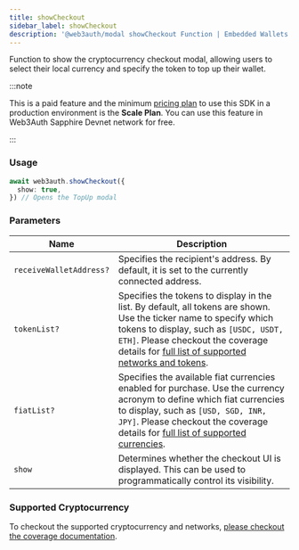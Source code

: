 ```yaml
---
title: showCheckout
sidebar_label: showCheckout
description: '@web3auth/modal showCheckout Function | Embedded Wallets'
---
```


Function to show the cryptocurrency checkout modal, allowing users to select their local currency and specify the token to top up their wallet.

:::note

This is a paid feature and the minimum [pricing plan](https://web3auth.io/pricing.html) to use this SDK in a production environment is the **Scale Plan**. You can use this feature in Web3Auth Sapphire Devnet network for free.

:::

### Usage

```ts
await web3auth.showCheckout({
  show: true,
}) // Opens the TopUp modal
```

### Parameters

| Name | Description |
| --- | --- |
| `receiveWalletAddress?` | Specifies the recipient's address. By default, it is set to the currently connected address. |
| `tokenList?` | Specifies the tokens to display in the list. By default, all tokens are shown. Use the ticker name to specify which tokens to display, such as `[USDC, USDT, ETH]`. Please checkout the coverage details for [full list of supported networks and tokens](/embedded-wallets/features/topup#network-coverage). |
| `fiatList?` | Specifies the available fiat currencies enabled for purchase. Use the currency acronym to define which fiat currencies to display, such as `[USD, SGD, INR, JPY]`. Please checkout the coverage details for [full list of supported currencies](/embedded-wallets/features/topup#country-and-payment-method-coverage). |
| `show` | Determines whether the checkout UI is displayed. This can be used to programmatically control its visibility. |

### Supported Cryptocurrency

To checkout the supported cryptocurrency and networks, [please checkout the coverage documentation](/embedded-wallets/features/topup#coverage).
